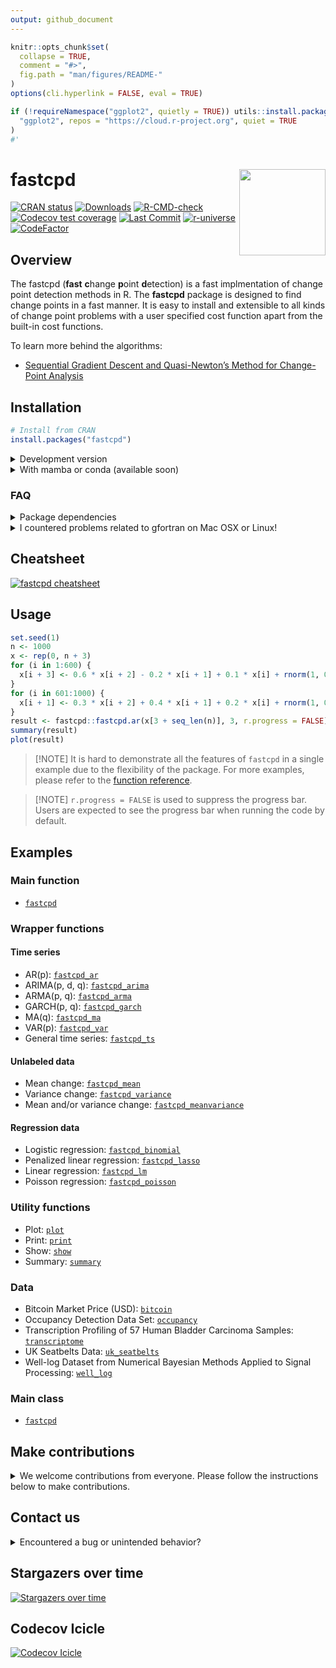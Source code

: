 ```yaml
---
output: github_document
---
```


<!-- README.md is generated from README.Rmd. Please edit that file -->

```r
knitr::opts_chunk$set(
  collapse = TRUE,
  comment = "#>",
  fig.path = "man/figures/README-"
)
options(cli.hyperlink = FALSE, eval = TRUE)

if (!requireNamespace("ggplot2", quietly = TRUE)) utils::install.packages(
  "ggplot2", repos = "https://cloud.r-project.org", quiet = TRUE
)
#'
```

# fastcpd <a href="https://fastcpd.xingchi.li"><img src="man/figures/logo.svg" align="right" height="138" /></a>

[![CRAN status](https://www.r-pkg.org/badges/version-last-release/fastcpd)](https://cran.r-project.org/package=fastcpd)
[![Downloads](https://cranlogs.r-pkg.org/badges/grand-total/fastcpd)](https://cran.r-project.org/package=fastcpd)
[![R-CMD-check](https://github.com/doccstat/fastcpd/workflows/R-CMD-check/badge.svg)](https://github.com/doccstat/fastcpd/actions)
[![Codecov test coverage](https://codecov.io/gh/doccstat/fastcpd/branch/main/graph/badge.svg)](https://app.codecov.io/gh/doccstat/fastcpd?branch=main)
[![Last Commit](https://img.shields.io/github/last-commit/doccstat/fastcpd)](https://github.com/doccstat/fastcpd)
[![r-universe](https://doccstat.r-universe.dev/badges/fastcpd)](https://doccstat.r-universe.dev)
[![CodeFactor](https://www.codefactor.io/repository/github/doccstat/fastcpd/badge)](https://www.codefactor.io/repository/github/doccstat/fastcpd)

## Overview

The fastcpd (**fast** **c**hange **p**oint **d**etection) is a fast
implmentation of change point detection methods in R. The __fastcpd__ package is
designed to find change points in a fast manner. It is easy to install and
extensible to all kinds of change point problems with a user specified cost
function apart from the built-in cost functions.

To learn more behind the algorithms:

* [Sequential Gradient Descent and Quasi-Newton's Method for Change-Point Analysis](https://proceedings.mlr.press/v206/zhang23b.html)

## Installation

```r
# Install from CRAN
install.packages("fastcpd")
```

<details close>

<summary>Development version</summary>

```r
# Development version from r-universe with CRAN version as a fallback
install.packages(
  "fastcpd",
  repos = c("https://doccstat.r-universe.dev", "https://cloud.r-project.org")
)

## install.packages("pak")
pak::pak("doccstat/fastcpd")

## install.packages("devtools")
devtools::install_github("doccstat/fastcpd")
```

</details>

<details close>

<summary>With mamba or conda (available soon)</summary>

``` bash
# conda-forge is a fork from CRAN and may not be up-to-date

# Use mamba
mamba install r-fastcpd
# Use conda
conda install -c conda-forge r-fastcpd
```

</details>

### FAQ

<details close>

<summary>Package dependencies</summary>

`fastcpd` depends on the following packages:

*   [Rcpp](https://github.com/RcppCore/Rcpp), for C++ source code compilation.
*   [RcppArmadillo](https://github.com/RcppCore/RcppArmadillo), for fast linear
    algebra.
*   [fastglm](https://github.com/jaredhuling/fastglm), for fast generalized
    linear models.
*   [glmnet](https://glmnet.stanford.edu/), for penalized regression.
*   [ggplot2](https://github.com/tidyverse/ggplot2), for data visualization.

If you're compiling from source, you can run the following command to see the
complete set of system packages needed on your machine.

```r
pak::pkg_sysreqs("doccstat/fastcpd")
#> ── Install scripts ───────────────────────────────────────────── Ubuntu 20.04
#> apt-get -y update
#> apt-get -y install libcurl4-openssl-dev libssl-dev zlib1g-dev make
#>
#> ── Packages and their system dependencies ───────────────────────────────────
#> curl       – libcurl4-openssl-dev, libssl-dev
#> data.table – zlib1g-dev
#> fs         – make
#> openssl    – libssl-dev
```

</details>

<details close>

<summary>I countered problems related to gfortran on Mac OSX or Linux!</summary>

The package should be able to install on Mac and any Linux distribution without any problems if all the
dependencies are installed. However, if you encountered problems related to
gfortran, it might be because `RcppArmadillo` is not installed previously.
Try [Mac OSX stackoverflow solution](https://stackoverflow.com/a/72997915) or
[Linux stackover solution](https://stackoverflow.com/a/15540919) if you have
trouble installing `RcppArmadillo`.

</details>

## Cheatsheet

[![fastcpd cheatsheet](man/figures/cheatsheets.png)](https://github.com/doccstat/fastcpd/blob/main/man/figures/cheatsheets.pdf)

## Usage

```r
set.seed(1)
n <- 1000
x <- rep(0, n + 3)
for (i in 1:600) {
  x[i + 3] <- 0.6 * x[i + 2] - 0.2 * x[i + 1] + 0.1 * x[i] + rnorm(1, 0, 3)
}
for (i in 601:1000) {
  x[i + 1] <- 0.3 * x[i + 2] + 0.4 * x[i + 1] + 0.2 * x[i] + rnorm(1, 0, 3)
}
result <- fastcpd::fastcpd.ar(x[3 + seq_len(n)], 3, r.progress = FALSE)
summary(result)
plot(result)
```

> [!NOTE]
> It is hard to demonstrate all the features of `fastcpd` in a single example
> due to the flexibility of the package. For more examples, please refer to the
> [function reference](https://fastcpd.xingchi.li/reference/index.html).

> [!NOTE]
> `r.progress = FALSE` is used to suppress the progress bar. Users are expected
> to see the progress bar when running the code by default.

## Examples

### Main function

-   [`fastcpd`](https://fastcpd.xingchi.li/reference/fastcpd.html)

### Wrapper functions

#### Time series

-   AR(p): [`fastcpd_ar`](https://fastcpd.xingchi.li/reference/fastcpd_ar.html)
-   ARIMA(p, d, q): [`fastcpd_arima`](https://fastcpd.xingchi.li/reference/fastcpd_arima.html)
-   ARMA(p, q): [`fastcpd_arma`](https://fastcpd.xingchi.li/reference/fastcpd_arma.html)
-   GARCH(p, q): [`fastcpd_garch`](https://fastcpd.xingchi.li/reference/fastcpd_garch.html)
-   MA(q): [`fastcpd_ma`](https://fastcpd.xingchi.li/reference/fastcpd_ma.html)
-   VAR(p): [`fastcpd_var`](https://fastcpd.xingchi.li/reference/fastcpd_var.html)
-   General time series: [`fastcpd_ts`](https://fastcpd.xingchi.li/reference/fastcpd_ts.html)

#### Unlabeled data

-   Mean change: [`fastcpd_mean`](https://fastcpd.xingchi.li/reference/fastcpd_mean.html)
-   Variance change: [`fastcpd_variance`](https://fastcpd.xingchi.li/reference/fastcpd_variance.html)
-   Mean and/or variance change: [`fastcpd_meanvariance`](https://fastcpd.xingchi.li/reference/fastcpd_meanvariance.html)

#### Regression data

-   Logistic regression: [`fastcpd_binomial`](https://fastcpd.xingchi.li/reference/fastcpd_binomial.html)
-   Penalized linear regression: [`fastcpd_lasso`](https://fastcpd.xingchi.li/reference/fastcpd_lasso.html)
-   Linear regression: [`fastcpd_lm`](https://fastcpd.xingchi.li/reference/fastcpd_lm.html)
-   Poisson regression: [`fastcpd_poisson`](https://fastcpd.xingchi.li/reference/fastcpd_poisson.html)

### Utility functions

-   Plot: [`plot`](https://fastcpd.xingchi.li/reference/plot.html)
-   Print: [`print`](https://fastcpd.xingchi.li/reference/print.html)
-   Show: [`show`](https://fastcpd.xingchi.li/reference/show.html)
-   Summary: [`summary`](https://fastcpd.xingchi.li/reference/summary.html)

### Data

-   Bitcoin Market Price (USD): [`bitcoin`](https://fastcpd.xingchi.li/reference/bitcoin.html)
-   Occupancy Detection Data Set: [`occupancy`](https://fastcpd.xingchi.li/reference/occupancy.html)
-   Transcription Profiling of 57 Human Bladder Carcinoma Samples: [`transcriptome`](https://fastcpd.xingchi.li/reference/transcriptome.html)
-   UK Seatbelts Data: [`uk_seatbelts`](https://fastcpd.xingchi.li/reference/uk_seatbelts.html)
-   Well-log Dataset from Numerical Bayesian Methods Applied to Signal Processing: [`well_log`](https://fastcpd.xingchi.li/reference/well_log.html)

### Main class

-   [`fastcpd`](https://fastcpd.xingchi.li/reference/fastcpd-class.html)

## Make contributions

<details close>

<summary>We welcome contributions from everyone.
Please follow the instructions below to make contributions.</summary>

1.  Fork the repo.
2.  Create a new branch from `main` branch.
3.  Make changes and commit them.

    1. Please follow the
       [Google's R style guide](https://google.github.io/styleguide/Rguide.html)
       for naming variables and functions.
    2. If you are adding a new family of models with new cost functions with
       corresponding gradient and Hessian, please add them to
       `src/fastcpd_class_cost.cc` with proper example and tests in
       `vignettes/gallery.Rmd` and
       `tests/testthat/test-gallery.R`.
    3. Add the family name to `src/fastcpd_constants.h`.
    4. [Recommended] Add a new wrapper function in `R/fastcpd_wrappers.R` for
       the new family of models and move the examples to the new wrapper
       function as roxygen examples.
    5. Add the new wrapper function to
       the corresponding section in `_pkgdown.yml`.
4.  Push the changes to your fork.
5.  Create a pull request.
6.  Make sure the pull request does not create new warnings or errors in
    `devtools::check()`.

</details>

## Contact us

<details close>

<summary>Encountered a bug or unintended behavior?</summary>

1.  File a ticket at
    [GitHub Issues](https://github.com/doccstat/fastcpd/issues).
2.  Contact the authors specified in
    [DESCRIPTION](https://github.com/doccstat/fastcpd/blob/main/DESCRIPTION#L5-L10).

</details>

## Stargazers over time
[![Stargazers over time](https://starchart.cc/doccstat/fastcpd.svg)](https://starchart.cc/doccstat/fastcpd)

## Codecov Icicle
[![Codecov Icicle](https://codecov.io/gh/doccstat/fastcpd/graphs/icicle.svg)](https://app.codecov.io/gh/doccstat/fastcpd?branch=main)
